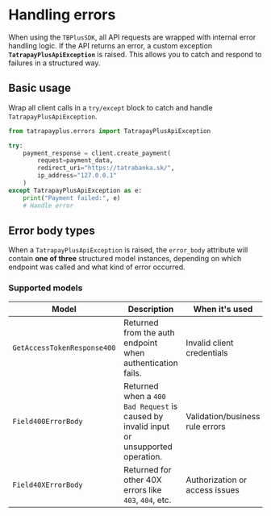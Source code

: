 
# Handling errors

When using the `TBPlusSDK`, all API requests are wrapped with internal error handling logic. If the API returns an error, a custom exception **`TatrapayPlusApiException`** is raised. This allows you to catch and respond to failures in a structured way.

## Basic usage

Wrap all client calls in a `try/except` block to catch and handle `TatrapayPlusApiException`.

```python
from tatrapayplus.errors import TatrapayPlusApiException

try:
    payment_response = client.create_payment(
        request=payment_data,
        redirect_uri="https://tatrabanka.sk/",
        ip_address="127.0.0.1"
    )
except TatrapayPlusApiException as e:
    print("Payment failed:", e)
    # Handle error
```
## Error body types

When a `TatrapayPlusApiException` is raised, the `error_body` attribute will contain **one of three** structured model instances, depending on which endpoint was called and what kind of error occurred.

### Supported models

| Model                      | Description                                     | When it's used                    |
|---------------------------|-------------------------------------------------|-----------------------------------|
| `GetAccessTokenResponse400` | Returned from the auth endpoint when authentication fails. | Invalid client credentials        |
| `Field400ErrorBody`         | Returned when a `400 Bad Request` is caused by invalid input or unsupported operation. | Validation/business rule errors   |
| `Field40XErrorBody`         | Returned for other 40X errors like `403`, `404`, etc.           | Authorization or access issues    |

